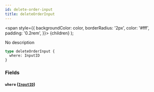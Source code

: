 ```yaml
---
id: delete-order-input
title: deleteOrderInput
---
```


<span
style={{
      backgroundColor: color,
      borderRadius: '2px',
      color: '#fff',
      padding: '0.2rem',
    }}>
{children}
</span>
);

No description

```graphql
type deleteOrderInput {
  where: InputID
}
```

### Fields

#### `where` ([`InputID`](/v1/inputs/input-id))
